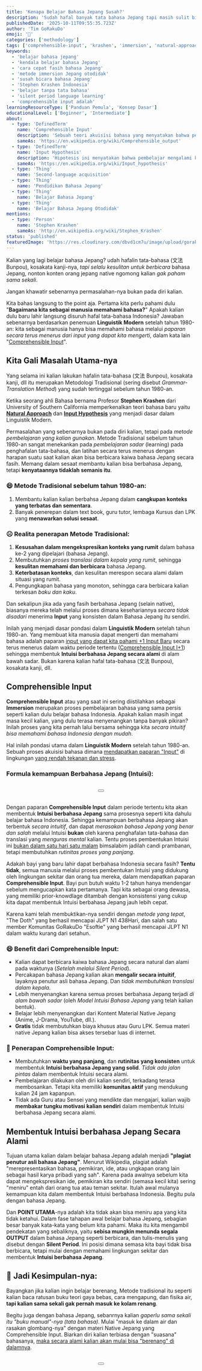 ```yaml
---
title: 'Kenapa Belajar Bahasa Jepang Susah?'
description: 'Sudah hafal banyak tata bahasa Jepang tapi masih sulit bicara? Temukan alasan kenapa cara belajar tradisional sering gagal dan pelajari metode alami untuk bisa paham dan ngobrol lancar tanpa pusing menerjemahkan di kepala.'
publishedDate: '2025-10-11T09:55:35.723Z'
author: 'Tim GoRakuDo'
emoji: '🧐'
categories: ['methodology']
tags: ['comprehensible-input', 'krashen', 'immersion', 'natural-approach', 'belajar-bahasa-jepang']
keywords:
  - 'belajar bahasa jepang'
  - 'kendala belajar bahasa Jepang'
  - 'cara cepat fasih bahasa Jepang'
  - 'metode immersion Jepang otodidak'
  - 'susah bicara bahasa Jepang'
  - 'Stephen Krashen Indonesia'
  - 'belajar tanpa tata bahasa'
  - 'silent period language learning'
  - 'comprehensible input adalah'
learningResourceType: ['Panduan Pemula', 'Konsep Dasar']
educationalLevel: ['Beginner', 'Intermediate']
about:
  - type: 'DefinedTerm'
    name: 'Comprehensible Input'
    description: 'Sebuah teori akuisisi bahasa yang menyatakan bahwa pembelajar menguasai bahasa dengan memahami input bahasa target yang sedikit di atas tingkat kompetensi mereka saat ini (i+1).'
    sameAs: 'https://en.wikipedia.org/wiki/Comprehensible_output'
  - type: 'DefinedTerm'
    name: 'Input Hypothesis'
    description: 'Hipotesis ini menyatakan bahwa pembelajar mengalami kemajuan dalam pengetahuan bahasa mereka ketika mereka memahami masukan bahasa yang sedikit diatas daripada tingkat pemahaman mereka saat ini.'
    sameAs: 'https://en.wikipedia.org/wiki/Input_hypothesis'
  - type: 'Thing'
    name: 'Second-language acquisition'
  - type: 'Thing'
    name: 'Pendidikan Bahasa Jepang'
  - type: 'Thing'
    name: 'Belajar Bahasa Jepang'
  - type: 'Thing'
    name: 'Belajar Bahasa Jepang Otodidak'
mentions:
  - type: 'Person'
    name: 'Stephen Krashen'
    sameAs: 'http://en.wikipedia.org/wiki/Stephen_Krashen'
status: 'published'
featuredImage: 'https://res.cloudinary.com/dbvd1cm7u/image/upload/gorakudo-tired-study_zhhh2b'
---
```


Kalian yang lagi belajar bahasa Jepang? udah hafalin tata-bahasa (文法 Bunpou), kosakata kanji-nya, *tapi selalu kesulitan untuk berbicara* bahasa Jepang, nonton konten orang jepang native ngomong kalian *gak paham sama sekali*. 

Jangan khawatir sebenarnya permasalahan-nya bukan pada diri kalian.

Kita bahas langsung to the point aja. Pertama kita perlu pahami dulu "**Bagaimana kita sebagai manusia memahami bahasa?**" Apakah kalian dulu baru lahir langsung disuruh hafal tata-bahasa Indonesia? Jawaban sebenarnya berdasarkan penemuan **Linguistik Modern** setelah tahun 1980-an: kita sebagai manusia hanya bisa memahami bahasa melalui *paparan secara terus menerus dari input yang dapat kita mengerti*, dalam kata lain "<u>Comprehensible Input</u>".

## Kita Gali Masalah Utama-nya

Yang selama ini kalian lakukan hafalin tata-bahasa (文法 Bunpou), kosakata kanji, dll itu merupakan Metodologi Tradisional (sering disebut *Grammar-Translation Method*) yang sudah tertinggal sebelum tahun 1980-an. 

Ketika seorang ahli Bahasa bernama Profesor **Stephen Krashen** dari University of Southern California memperkenalkan teori bahasa baru yaitu <u>**Natural Approach**</u> dan <u>**Input Hypothesis**</u> yang menjadi dasar dalam Linguistik Modern.

Permasalahan yang sebenarnya bukan pada diri kalian, tetapi pada *metode pembelajaran yang kalian gunakan*. Metode Tradisional sebelum tahun 1980-an sangat menekankan pada *pembelajaran sadar* (learning) pada penghafalan tata-bahasa, dan latihan secara terus menerus dengan harapan suatu saat kalian akan bisa berbicara kaiwa bahasa Jepang secara fasih. Memang dalam sesaat membantu kalian bisa berbahasa Jepang, tetapi **kenyataannya tidaklah semanis itu**.

### 😄 Metode Tradisional sebelum tahun 1980-an:

1. Membantu kalian kalian berbahsa Jepang dalam **cangkupan konteks yang terbatas dan sementara**.
2. Banyak penerepan dalam text book, guru tutor, lembaga Kursus dan LPK yang **menawarkan solusi sesaat**.

### ☹️ Realita penerapan Metode Tradisional:

1. **Kesusahan dalam mengekspresikan konteks yang rumit** dalam bahasa ke-2 yang dipelajari (bahasa Jepang).
2. Membutuhkan *proses translasi dalam kepala yang rumit*, sehingga **kesulitan memahami dan berbicara** bahasa Jepang.
3. **Keterbatasan konteks**, dan kesulitan merespon secara alami dalam situasi yang rumit.
4. Pengungkapan bahasa yang monoton, sehingga cara berbicara kalian terkesan *baku dan kaku*.

Dan sekalipun jika ada yang fasih berbahasa Jepang (selain native), biasanya mereka telah melalui proses dimana kesehariannya *secara tidak disadari* menerima **Input** yang konsisten dalam Bahasa Jepang itu sendiri. 

Inilah yang menjadi dasar pondasi dalam **Linguistik Modern** setelah tahun 1980-an. Yang membuat kita manusia dapat mengerti dan memahami bahasa adalah paparan <u>input yang dapat kita pahami +1 Input Baru</u> secara terus menerus dalam waktu periode tertentu (<u>Comprehensible Input I+1</u>) sehingga membentuk **Intuisi berbahasa Jepang secara alami** di alam bawah sadar. Bukan karena kalian hafal tata-bahasa (文法 Bunpou), kosakata kanji, dll.

## Comprehensible Input

**Comprehensible Input** atau yang saat ini sering diistilahkan sebagai **Immersion** merupakan proses pembelajaran bahasa yang sama persis seperti kalian dulu belajar bahasa Indonesia. Apakah kalian masih ingat masa kecil kalian, yang dulu terasa menyenangkan tanpa banyak pikiran? Inilah proses yang kita pernah lalui bersama sehingga kita *secara intuitif bisa memahami bahasa Indonesia dengan mudah*. 

Hal inilah pondasi utama dalam **Linguistik Modern** setelah tahun 1980-an. Sebuah proses akuisisi bahasa dimana <u>mendapatkan paparan "Input"</u> di lingkungan <u>yang rendah tekanan dan stress</u>. 

### Formula kemampuan Berbahasa Jepang (Intuisi):
<div style='margin: 2rem 0; text-align: center;'>
<CldImage 
  src='rumus-intuisi_lab7fs' 
  alt='Formula kemampuan Berbahasa Jepang (Intuisi ≈ [Comprehensible INPUT (i+1) × Waktu Paparan Bermakna] ÷ Filter Afektif)' 
  quality='auto' 
  width={512} 
  height={120}
  loading='eager'
/>
  <Button 
    text='Pembahasan Lebih Lanjut' 
    href='/panduan-lengkap-otodidak-bahasa-jepang#comprehensible-input'
    variant='primary'
    size='sm'
  />
</div>

Dengan paparan **Comprehensible Input** dalam periode tertentu kita akan membentuk **Intuisi berbahasa Jepang** sama prosesnya seperti kita dahulu belajar bahasa Indonesia. Sehingga kemampuan berbahasa Jepang akan terbentuk *secara intuitif*, dan dapat *merasakan bahasa Jepang yang benar dan salah* melalui Intuisi **bukan** oleh karena penghafalan tata-bahasa dan translasi yang *menguras mental* kalian. Tentu proses pembentukan Intuisi ini <u>bukan dalam satu hari satu malam</u> bimsalabim jadilah candi prambanan, tetapi membutuhkan *rutinitas proses yang panjang*. 

Adakah bayi yang baru lahir dapat berbahasa Indonesia secara fasih? **Tentu tidak**, semua manusia melalui proses pembentukan Intuisi yang didukung oleh lingkungan sekitar dan orang tua mereka, dalam mendapatkan paparan **Comprehensible Input**. Bayi pun butuh waktu 1-2 tahun hanya mendengar sebelum mengucapkan kata pertamanya. Tapi kita sebagai orang dewasa, yang memiliki prior-knowdlage ditambah dengan konsistensi yang cukup kita dapat membentuk Intuisi berbahasa Jepang jauh lebih cepat.

Karena kami telah membuktikan-nya sendiri dengan *metode yang tepat*, "The Doth" yang berhasil mencapai JLPT N1 438Hari, dan salah satu member Komunitas GoRakuDo "Esoftie" yang berhasil mencapai JLPT N1 dalam waktu kurang dari setahun.

### 😄 Benefit dari Comprehensible Input:

* Kalian dapat berbicara kaiwa bahasa Jepang secara natural dan alami pada waktunya (*Setelah melalui Silent Period*).
* Percakapan bahasa Jepang kalian akan **mengalir secara intuitif**, layaknya penutur asli bahasa Jepang. Dan *tidak membutuhkan translasi dalam kepala*.
* Lebih menyenangkan karena semua proses berbahasa Jepang terjadi *di alam bawah sadar* (oleh *Model Intuisi Bahasa Jepang* yang telah kalian bentuk).
* Belajar lebih menyenangkan dari Kontent Material Native Jepang (Anime, J-Drama, YouTube, dll.).
* **Gratis** tidak membutuhkan biaya khusus atau Guru LPK. Semua materi native Jepang kalian bisa akses tersebar luas di internet.

### 🤔 Penerapan Comprehensible Input:

* Membutuhkan **waktu yang panjang**, dan **rutinitas yang konsisten** untuk membentuk **Intuisi berbahasa Jepang yang solid**. *Tidak ada jalan pintas* dalam membentuk Intuisi secara alami.
* Pembelajaran dilakukan oleh diri kalian sendiri, terkadang terasa membosankan. Tetapi kita memiliki **komunitas aktif** yang mendukung kalian 24 jam kapanpun.
* Tidak ada Guru atau Sensei yang mendikte dan mengajari, kalian wajib **membakar tungku motivasi kalian sendiri** dalam membentuk Intuisi berbahasa Jepang secara alami.

## Membentuk Intuisi berbahasa Jepang Secara Alami

Tujuan utama kalian dalam belajar bahasa Jepang adalah menjadi **"plagiat penutur asli bahasa Jepang"**. Menurut Wikipedia, plagiat adalah "merepresentasikan bahasa, pemikiran, ide, atau ungkapan orang lain sebagai hasil karya pribadi yang sah". Karena pada awalnya sebelum kita dapat mengekspresikan ide, pemikiran kita sendiri (semasa kecil kita) sering "meniru" entah dari orang tua atau teman sekitar. Itulah awal mulanya kemampuan kita dalam membentuk Intuisi berbahasa Indonesia. Begitu pula dengan bahasa Jepang.

Dan **POINT UTAMA**-nya adalah kita tidak akan bisa meniru apa yang kita tidak ketahui. Dalam fase tahapan awal belajar bahasa Jepang, sebagian besar banyak kata-kata yang belum kita pahami. Maka itu kita mengambil pendekatan yang sebaliknya, yaitu **sebisa mungkin menunda segala OUTPUT** dalam bahasa Jepang seperti berbicara, dan tulis-menulis yang disebut dengan **Silent Period**. Ini posisi dimana semasa kita bayi tidak bisa berbicara, tetapi mulai dengan memahami lingkungan sekitar dan membentuk **Intuisi berbahasa Jepang**.

## 🌊 Jadi Kesimpulan-nya:
Bayangkan jika kalian ingin belajar berenang, Metode tradisional itu seperti kalian baca ratusan buku teori gaya bebas, cara mengapung, dan fisika air, **tapi kalian sama sekali gak pernah masuk ke kolam renang**.

Begitu juga dengan bahasa Jepang, sebanrnya kalian *gaperlu sama sekali itu "buku manual"-nya (tata bahasa)*. Mulai "masuk ke dalam air dan rasakan glombang-nya" dengan materi Native Jepang yang Comprehensible Input. Biarkan diri kalian terbiasa dengan "suasana" bahasanya, <u>maka secara alami kalian akan mulai bisa "berenang" di dalamnya</u>.

<div style='margin: 2rem 0; text-align: center;'>
  <Button 
    text='Baca Panduan Lengkap-nya' 
    href='/panduan-lengkap-otodidak-bahasa-jepang#phase1'
    variant='primary'
    size='sm'
  />
</div>